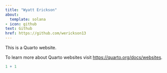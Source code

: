 ```yaml
---
title: "Wyatt Erickson"
about:
  template: solana
- icon: github
text: Github
href: https://github.com/werickson13
---
```


This is a Quarto website.

To learn more about Quarto websites visit <https://quarto.org/docs/websites>.

```r
1 + 1
```
